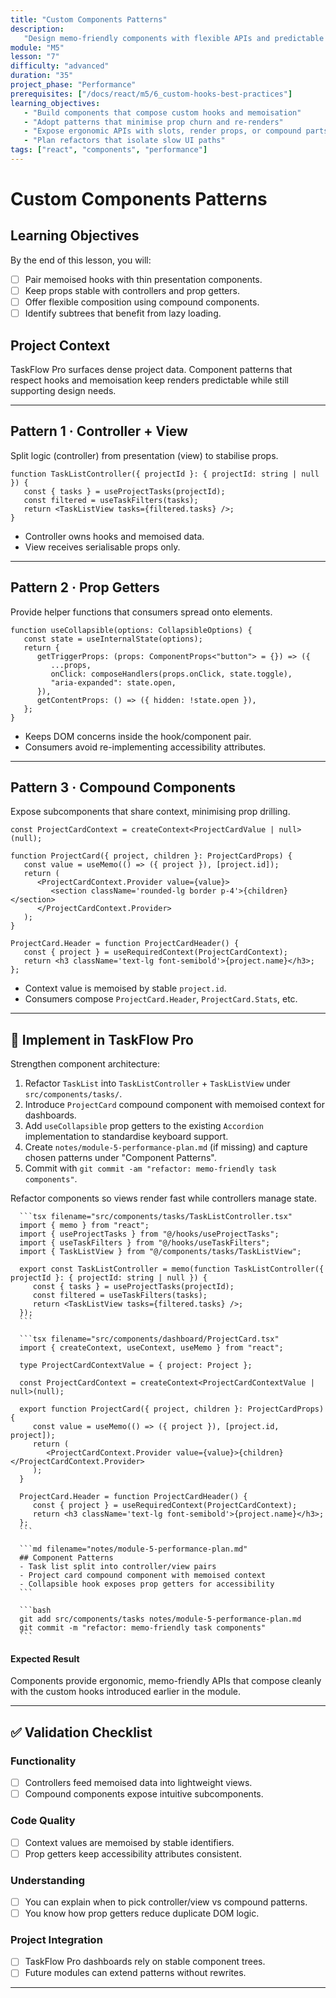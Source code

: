 ```yaml
---
title: "Custom Components Patterns"
description:
   "Design memo-friendly components with flexible APIs and predictable renders."
module: "M5"
lesson: "7"
difficulty: "advanced"
duration: "35"
project_phase: "Performance"
prerequisites: ["/docs/react/m5/6_custom-hooks-best-practices"]
learning_objectives:
   - "Build components that compose custom hooks and memoisation"
   - "Adopt patterns that minimise prop churn and re-renders"
   - "Expose ergonomic APIs with slots, render props, or compound parts"
   - "Plan refactors that isolate slow UI paths"
tags: ["react", "components", "performance"]
---
```



# Custom Components Patterns

## Learning Objectives

By the end of this lesson, you will:

-  [ ] Pair memoised hooks with thin presentation components.
-  [ ] Keep props stable with controllers and prop getters.
-  [ ] Offer flexible composition using compound components.
-  [ ] Identify subtrees that benefit from lazy loading.

## Project Context

TaskFlow Pro surfaces dense project data. Component patterns that respect hooks
and memoisation keep renders predictable while still supporting design needs.

---

## Pattern 1 · Controller + View

Split logic (controller) from presentation (view) to stabilise props.

```tsx
function TaskListController({ projectId }: { projectId: string | null }) {
   const { tasks } = useProjectTasks(projectId);
   const filtered = useTaskFilters(tasks);
   return <TaskListView tasks={filtered.tasks} />;
}
```

-  Controller owns hooks and memoised data.
-  View receives serialisable props only.

---

## Pattern 2 · Prop Getters

Provide helper functions that consumers spread onto elements.

```tsx
function useCollapsible(options: CollapsibleOptions) {
   const state = useInternalState(options);
   return {
      getTriggerProps: (props: ComponentProps<"button"> = {}) => ({
         ...props,
         onClick: composeHandlers(props.onClick, state.toggle),
         "aria-expanded": state.open,
      }),
      getContentProps: () => ({ hidden: !state.open }),
   };
}
```

-  Keeps DOM concerns inside the hook/component pair.
-  Consumers avoid re-implementing accessibility attributes.

---

## Pattern 3 · Compound Components

Expose subcomponents that share context, minimising prop drilling.

```tsx
const ProjectCardContext = createContext<ProjectCardValue | null>(null);

function ProjectCard({ project, children }: ProjectCardProps) {
   const value = useMemo(() => ({ project }), [project.id]);
   return (
      <ProjectCardContext.Provider value={value}>
         <section className='rounded-lg border p-4'>{children}</section>
      </ProjectCardContext.Provider>
   );
}

ProjectCard.Header = function ProjectCardHeader() {
   const { project } = useRequiredContext(ProjectCardContext);
   return <h3 className='text-lg font-semibold'>{project.name}</h3>;
};
```

-  Context value is memoised by stable `project.id`.
-  Consumers compose `ProjectCard.Header`, `ProjectCard.Stats`, etc.

---

## 🔨 Implement in TaskFlow Pro

Strengthen component architecture:

1. Refactor `TaskList` into `TaskListController` + `TaskListView` under
   `src/components/tasks/`.
2. Introduce `ProjectCard` compound component with memoised context for
   dashboards.
3. Add `useCollapsible` prop getters to the existing `Accordion` implementation
   to standardise keyboard support.
4. Create `notes/module-5-performance-plan.md` (if missing) and capture chosen
   patterns under "Component Patterns".
5. Commit with `git commit -am "refactor: memo-friendly task components"`.

<Accordions type='single' className='mt-4'>
   <Accordion title='Solution Walkthrough'>
      <p>Refactor components so views render fast while controllers manage state.</p>

      ```tsx filename="src/components/tasks/TaskListController.tsx"
      import { memo } from "react";
      import { useProjectTasks } from "@/hooks/useProjectTasks";
      import { useTaskFilters } from "@/hooks/useTaskFilters";
      import { TaskListView } from "@/components/tasks/TaskListView";

      export const TaskListController = memo(function TaskListController({ projectId }: { projectId: string | null }) {
         const { tasks } = useProjectTasks(projectId);
         const filtered = useTaskFilters(tasks);
         return <TaskListView tasks={filtered.tasks} />;
      });
      ```

      ```tsx filename="src/components/dashboard/ProjectCard.tsx"
      import { createContext, useContext, useMemo } from "react";

      type ProjectCardContextValue = { project: Project };

      const ProjectCardContext = createContext<ProjectCardContextValue | null>(null);

      export function ProjectCard({ project, children }: ProjectCardProps) {
         const value = useMemo(() => ({ project }), [project.id, project]);
         return (
            <ProjectCardContext.Provider value={value}>{children}</ProjectCardContext.Provider>
         );
      }

      ProjectCard.Header = function ProjectCardHeader() {
         const { project } = useRequiredContext(ProjectCardContext);
         return <h3 className='text-lg font-semibold'>{project.name}</h3>;
      };
      ```

      ```md filename="notes/module-5-performance-plan.md"
      ## Component Patterns
      - Task list split into controller/view pairs
      - Project card compound component with memoised context
      - Collapsible hook exposes prop getters for accessibility
      ```

      ```bash
      git add src/components/tasks notes/module-5-performance-plan.md
      git commit -m "refactor: memo-friendly task components"
      ```

   </Accordion>
</Accordions>

#### Expected Result

Components provide ergonomic, memo-friendly APIs that compose cleanly with the
custom hooks introduced earlier in the module.

---

## ✅ Validation Checklist

### Functionality

-  [ ] Controllers feed memoised data into lightweight views.
-  [ ] Compound components expose intuitive subcomponents.

### Code Quality

-  [ ] Context values are memoised by stable identifiers.
-  [ ] Prop getters keep accessibility attributes consistent.

### Understanding

-  [ ] You can explain when to pick controller/view vs compound patterns.
-  [ ] You know how prop getters reduce duplicate DOM logic.

### Project Integration

-  [ ] TaskFlow Pro dashboards rely on stable component trees.
-  [ ] Future modules can extend patterns without rewrites.

---

